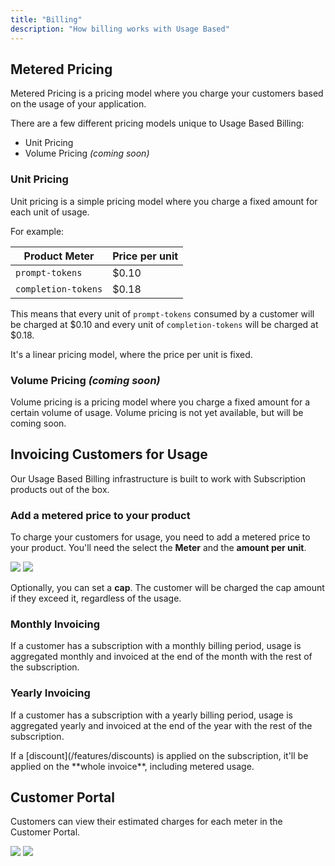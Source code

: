 ```yaml
---
title: "Billing"
description: "How billing works with Usage Based"
---
```


## Metered Pricing

Metered Pricing is a pricing model where you charge your customers based on the usage of your application.

There are a few different pricing models unique to Usage Based Billing:

- Unit Pricing
- Volume Pricing _(coming soon)_

### Unit Pricing

Unit pricing is a simple pricing model where you charge a fixed amount for each unit of usage.

For example:

| Product Meter       | Price per unit |
| ------------------- | -------------- |
| `prompt-tokens`     | $0.10          |
| `completion-tokens` | $0.18          |

This means that every unit of `prompt-tokens` consumed by a customer will be charged at \$0.10 and every unit of `completion-tokens` will be charged at \$0.18.

It's a linear pricing model, where the price per unit is fixed.

### Volume Pricing _(coming soon)_

Volume pricing is a pricing model where you charge a fixed amount for a certain volume of usage. Volume pricing is not yet available, but will be coming soon.

## Invoicing Customers for Usage

Our Usage Based Billing infrastructure is built to work with Subscription products out of the box.

### Add a metered price to your product

To charge your customers for usage, you need to add a metered price to your product. You'll need the select the **Meter** and the **amount per unit**.

<img className="block dark:hidden" src="/assets/features/usage/cap.light.png" />
<img className="hidden dark:block" src="/assets/features/usage/cap.dark.png" />

Optionally, you can set a **cap**. The customer will be charged the cap amount if they exceed it, regardless of the usage.

### Monthly Invoicing

If a customer has a subscription with a monthly billing period, usage is aggregated monthly and invoiced at the end of the month with the rest of the subscription.

### Yearly Invoicing

If a customer has a subscription with a yearly billing period, usage is aggregated yearly and invoiced at the end of the year with the rest of the subscription.

<Warning>
  If a [discount](/features/discounts) is applied on the subscription, it'll be
  applied on the **whole invoice**, including metered usage.
</Warning>

## Customer Portal

Customers can view their estimated charges for each meter in the Customer Portal.

<img
  className="block dark:hidden"
  src="/assets/features/usage/portal.light.png"
/>
<img
  className="hidden dark:block"
  src="/assets/features/usage/portal.dark.png"
/>
